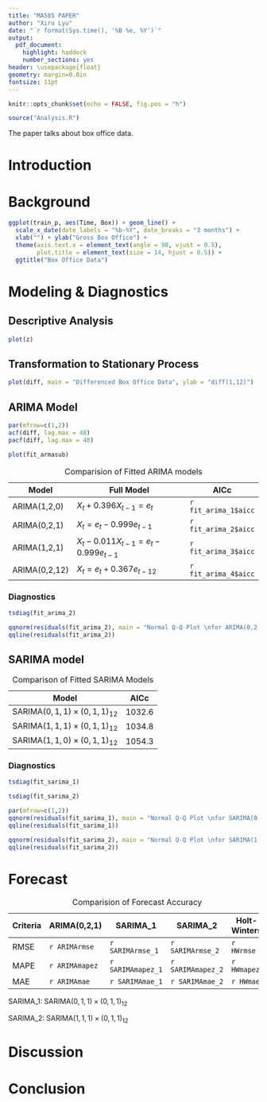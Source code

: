 ```yaml
---
title: "MA585 PAPER"
author: "Xiru Lyu"
date: "`r format(Sys.time(), '%B %e, %Y')`"
output:
  pdf_document:
    highlight: haddock
    number_sections: yes
header: \usepackage{float}
geometry: margin=0.8in
fontsize: 11pt
---
```


```r
knitr::opts_chunk$set(echo = FALSE, fig.pos = "h")

source("Analysis.R")
```

The paper talks about box office data.

\newpage


# Introduction


# Background

```r
ggplot(train_p, aes(Time, Box)) + geom_line() +
  scale_x_date(date_labels = "%b-%Y", date_breaks = "3 months") + 
  xlab("") + ylab("Gross Box Office") +
  theme(axis.text.x = element_text(angle = 90, vjust = 0.5),
        plot.title = element_text(size = 14, hjust = 0.5)) + 
  ggtitle("Box Office Data")
```

# Modeling & Diagnostics

## Descriptive Analysis

```r
plot(z)
```

## Transformation to Stationary Process

```r
plot(diff, main = "Differenced Box Office Data", ylab = "diff(1,12)")
```

## ARIMA Model

```r
par(mfrow=c(1,2))
acf(diff, lag.max = 48)
pacf(diff, lag.max = 48)
```

```r
plot(fit_armasub)
```

**Model**     | **Full Model**                                | **AICc**
--------------| ----------------------------------------------|------------------
ARIMA(1,2,0)  | $X_{t}+0.396X_{t-1}=e_{t}$                    |`r fit_arima_1$aicc`
ARIMA(0,2,1)  | $X_{t}=e_{t}-0.999e_{t-1}$                    |`r fit_arima_2$aicc`
ARIMA(1,2,1)  | $X_{t}-0.011X_{t-1}=e_{t}-0.999e_{t-1}$       |`r fit_arima_3$aicc`
ARIMA(0,2,12) | $X_{t}=e_{t}+0.367e_{t-12}$                   |`r fit_arima_4$aicc`

Table: Comparision of Fitted ARIMA models

### Diagnostics

```r
tsdiag(fit_arima_2)
```

```r
qqnorm(residuals(fit_arima_2), main = "Normal Q-Q Plot \nfor ARIMA(0,2,1)")
qqline(residuals(fit_arima_2))
```

## SARIMA model

**Model**                          |**AICc**
-----------------------------------|--------
SARIMA$(0,1,1)\times(0,1,1)_{12}$  |1032.6
SARIMA$(1,1,1)\times(0,1,1)_{12}$  |1034.8
SARIMA$(1,1,0)\times(0,1,1)_{12}$  |1054.3

Table: Comparison of Fitted SARIMA Models

### Diagnostics

```r
tsdiag(fit_sarima_1)
```

```r
tsdiag(fit_sarima_2)
```

```r
par(mfrow=c(1,2))
qqnorm(residuals(fit_sarima_1), main = "Normal Q-Q Plot \nfor SARIMA(0,1,1)(0,1,1)[12]")
qqline(residuals(fit_sarima_1))

qqnorm(residuals(fit_sarima_2), main = "Normal Q-Q Plot \nfor SARIMA(1,1,1)(0,1,1)[12]")
qqline(residuals(fit_sarima_2))
```

# Forecast

**Criteria** | **ARIMA(0,2,1)**   | **SARIMA_1**         |**SARIMA_2**          | **Holt-Winters**
---------|----------------|------------------|------------------|---------
  RMSE   | `r ARIMArmse`  | `r SARIMArmse_1` | `r SARIMArmse_2` | `r HWrmse`
  MAPE   | `r ARIMAmapez` | `r SARIMAmapez_1`| `r SARIMAmapez_2`| `r HWmapez`
  MAE    | `r ARIMAmae`   | `r SARIMAmae_1`  | `r SARIMAmae_2`  | `r HWmae`
  
Table: Comparision of Forecast Accuracy


SARIMA_1: SARIMA$(0,1,1)\times(0,1,1)_{12}$

SARIMA_2: SARIMA$(1,1,1)\times(0,1,1)_{12}$

# Discussion

# Conclusion